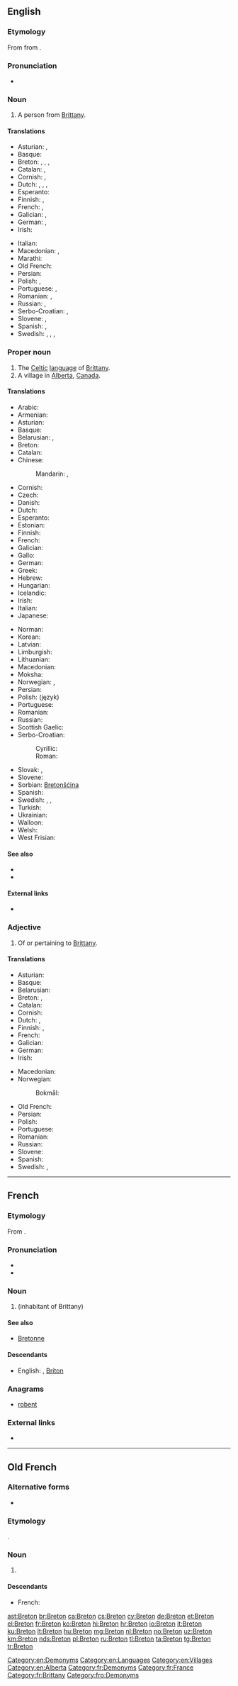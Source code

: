 {{also|breton|bretón}}
==English==
{{wikipedia}}
{{interwiktionary|code=br}}

===Etymology===
From {{etyl|fr|en}} {{term|lang=fr|Breton}} from {{etyl|br|en}} {{term|lang=br|Breton}}.

===Pronunciation===
* {{IPA|/ˈbɹɛtən/|lang=en}}

===Noun===
{{en-noun}}

# A person from [[Brittany]].

====Translations====
{{trans-top|person from Brittany}}
* Asturian: {{t+|ast|bretón|m}}, {{t|ast|bretona|f}}
* Basque: {{t|eu|bretoi}}
* Breton: {{t+|br|Breton|m}}, {{t+|br|Bretonez|f}}, {{t+|br|Breizhad|m}}, {{t+|br|Breizhadez|f}}
* Catalan: {{t+|ca|bretó|m}}, {{t+|ca|bretona|f}}
* Cornish: {{t|kw|Breton|m}}, {{t|kw|Bretones|f}}
* Dutch: {{t|nl|Bretoen|m}}, {{t|nl|Bretoense|f}}, {{t+|nl|Breton|m}}, {{t+|nl|Bretonse|f}}
* Esperanto: {{t|eo|bretono}}
* Finnish: {{t|fi|bretonilainen}}, {{t|fi|bretagnelainen}}
* French: {{t+|fr|Breton|m}}, {{t+|fr|Bretonne|f}}
* Galician: {{t+|gl|bretón|m}}, {{t|gl|bretoa|f}}
* German: {{t+|de|Bretone|m}}, {{t|de|Bretonin|f}}
* Irish: {{t|ga|Briotánach|m}}
{{trans-mid}}
* Italian: {{t+|it|bretone}}
* Macedonian: {{t+|mk|Бретонец|m|tr=Brétonec}}, {{t+|mk|Бретонка|f|tr=Brétonka}}
* Marathi: {{t|mr|ब्रेटोन|tr=breṭona|sc=Deva}}
* Old French: {{t|fro|Breton}}
* Persian: {{t+|fa|برتونی|tr=Beretoni}}
* Polish: {{t|pl|Bretończyk|m}}, {{t|pl|Bretonka|f}}
* Portuguese: {{t+|pt|bretão|m}}, {{t|pt|bretã|f}}
* Romanian: {{t+|ro|breton|m}}, {{t+|ro|bretonă|f}}
* Russian: {{t+|ru|брето́нец|m}}, {{t+|ru|брето́нка|f}}
* Serbo-Croatian: {{t+|sh|Bretonac|m}}, {{t|sh|Bretonka|f}}
* Slovene: {{t+|sl|Bretonec|m}}, {{t|sl|Bretonka|f}}
* Spanish: {{t+|es|bretón|m}}, {{t+|es|bretona|f}}
* Swedish: {{t|sv|breton|c}}, {{t|sv|bretagnare|c}}, {{t+|sv|bretonska|f}}, {{t|sv|bretagniska|f}}
{{trans-bottom}}

===Proper noun===
{{en-proper noun}}

# The [[Celtic]] [[language]] of [[Brittany]].
# A village in [[Alberta]], [[Canada]].

====Translations====
{{trans-top|the language}}
* Arabic: {{t|ar|بُرِيتُونِيَّة|f|tr=buritūniyya}}
* Armenian: {{t+|hy|բրետոներեն}}
* Asturian: {{t+|ast|bretón|m}}
* Basque: {{t+|eu|bretoiera}}
* Belarusian: {{t|be|брэто́нская мо́ва|f|sc=Cyrl}}, {{t|be|брэто́нская|f|sc=Cyrl}}
* Breton: {{t+|br|brezhoneg|m}}
* Catalan: {{t+|ca|bretó|m}}
* Chinese:
*: Mandarin: {{t|cmn|布列塔尼語|sc=Hani}}, {{t+|cmn|布列塔尼语|tr=Bùliětǎní yǔ|sc=Hani}}
* Cornish: {{t|kw|Bretonek|m}}
* Czech: {{t+|cs|bretonština|f}}
* Danish: {{t+|da|bretonsk}}
* Dutch: {{t+|nl|Bretons}}
* Esperanto: {{t|eo|[[bretona]] [[lingvo]]}}
* Estonian: {{t|et|bretooni}}
* Finnish: {{t+|fi|bretoni}}
* French: {{t+|fr|breton|m}}
* Galician: {{t+|gl|bretón|m}}
* Gallo: {{t|roa-gal|berton|m}}
* German: {{t+|de|Bretonisch|n}}
* Greek: {{t+|el|βρετονικά|n-p}}
* Hebrew: {{t|he|בריטנית|f|tr=britonít|sc=Hebr}}
* Hungarian: {{t+|hu|Breton}}
* Icelandic: {{t|is|Bretónska}}
* Irish: {{t|ga|Briotáinis|f}}
* Italian: {{t+|it|bretone|m}}
* Japanese: {{t+|ja|ブルトン語|tr=Buruton-go|sc=Jpan}}
{{trans-mid}}
* Norman: {{t|nrf|Bréton|m}}
* Korean: {{t|ko|브루타뉴어|tr=Beurutanyu-eo|sc=Kore}}
* Latvian: {{t|lv|bretoņu}}
* Limburgish: {{t+|li|Breitsj|n}}
* Lithuanian: {{t+|lt|bretonų}}
* Macedonian: {{t+|mk|бретонски|m|tr=brétonski}}
* Moksha: {{t|mdf|Бретононь}}
* Norwegian: {{t|no|Bretonsk}}, {{t|no|Bretangsk}}
* Persian: {{t+|fa|برتونی|tr=Beretuni|sc=fa-Arab}}
* Polish: (język) {{t+|pl|bretoński|m}}
* Portuguese: {{t+|pt|bretão|m}}
* Romanian: {{t+|ro|bretonă|f}}
* Russian: {{t+|ru|брето́нский|m}}
* Scottish Gaelic: {{t|gd|Breatannais|f}}
* Serbo-Croatian:
*: Cyrillic: {{t|sh|бретонски|m}}
*: Roman: {{t+|sh|bretonski|m}}
* Slovak: {{t+|sk|bretónsky|m}}, {{t|sk|bretónčina|f}}
* Slovene: {{t+|sl|bretonščina|f}}
* Sorbian: [[Bretonšćina]]
* Spanish: {{t+|es|bretón|m}}
* Swedish: {{t+|sv|bretonska}}, {{t|sv|bretagniska}}, {{t|sv|bretagnska}}
* Turkish: {{t+|tr|Bretonca}}
* Ukrainian: {{t+|uk|бретонська|f|tr=bretóns'ka|sc=Cyrl}}
* Walloon: {{t|wa|Burton}}
* Welsh: {{t+|cy|Llydaweg}}
* West Frisian: {{t+|fy|Bretonsk}}
{{trans-bottom}}

====See also====
* {{langcat|br}}
* {{langlist}}

====External links====
* {{ISO 639|link=Ethnologue|1code=br|code=bre}}

===Adjective===
{{en-adj|-}}

# Of or pertaining to [[Brittany]].

====Translations====
{{trans-top|pertaining to Brittany}}
* Asturian: {{t+|ast|bretón}}
* Basque: {{t|eu|bretoi}}
* Belarusian: {{t|be|брэто́нскі|m|sc=Cyrl}}
* Breton: {{t+|br|breizhat}}, {{qualifier|pertaining to the language}} {{t+|br|brezhonek}}
* Catalan: {{t+|ca|bretó}}
* Cornish: {{t|kw|bretonek}}
* Dutch: {{t+|nl|Bretoens}}, {{t+|nl|Bretons}}
* Finnish: {{t|fi|bretonilainen}}, {{t|fi|bretagnelainen}}
* French: {{t+|fr|breton}}
* Galician: {{t+|gl|bretón}}
* German: {{t+|de|bretonisch}}
* Irish: {{t|ga|Briotánach}}
{{trans-mid}}
* Macedonian: {{t+|mk|бретонски|m|tr=brétonski}}
* Norwegian:
*: Bokmål: {{t+|nb|bretonsk}}
* Old French: {{t|fro|breton}}
* Persian: {{t+|fa|برتونی|tr=Beretoni}}
* Polish: {{t+|pl|bretoński}}
* Portuguese: {{t+|pt|bretão}}
* Romanian: {{t+|ro|breton}}
* Russian: {{t+|ru|брето́нский}}
* Slovene: {{t+|sl|bretonski}}
* Spanish: {{t+|es|bretón}}
* Swedish: {{t+|sv|bretonsk}}, {{t|sv|bretagnisk}}
{{trans-bottom}}

[[Category:en:Demonyms]]
[[Category:en:Languages]]
[[Category:en:Villages]]
[[Category:en:Alberta]]

----

==French==

===Etymology===
From {{etyl|la|fr}} {{term|Britto|lang=la}}.

===Pronunciation===
* {{IPA|/bʁə.tɔ̃/|lang=fr}}
* {{audio|Fr-breton.ogg|Audio|lang=fr}}

===Noun===
{{fr-noun|m|f=Bretonne}}

# {{l|en|Breton}} (inhabitant of Brittany)

====See also====
* [[Bretonne]]

====Descendants====
* English: {{l|en|Breton}}, [[Briton]]

===Anagrams===
* [[robent#French|robent]]

===External links===
* {{R:TLFi}}

[[Category:fr:Demonyms]]
[[Category:fr:France]]
[[Category:fr:Brittany]]

----

==Old French==

===Alternative forms===
* {{l|fro|Bretun}}

===Etymology===
{{etyl|la|fro}} {{term|Britto|lang=la}}.

===Noun===
{{fro-noun|m}}

# {{l|en|Breton}} {{gloss|inhabitant of Brittany}}

====Descendants====
* French: {{l|fr|Breton}}

[[Category:fro:Demonyms]]

[[ast:Breton]]
[[br:Breton]]
[[ca:Breton]]
[[cs:Breton]]
[[cy:Breton]]
[[de:Breton]]
[[et:Breton]]
[[el:Breton]]
[[fr:Breton]]
[[ko:Breton]]
[[hi:Breton]]
[[hr:Breton]]
[[io:Breton]]
[[it:Breton]]
[[ku:Breton]]
[[lt:Breton]]
[[hu:Breton]]
[[mg:Breton]]
[[nl:Breton]]
[[no:Breton]]
[[uz:Breton]]
[[km:Breton]]
[[nds:Breton]]
[[pl:Breton]]
[[ru:Breton]]
[[tl:Breton]]
[[ta:Breton]]
[[tg:Breton]]
[[tr:Breton]]